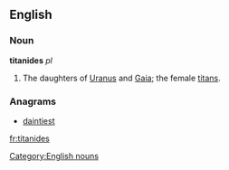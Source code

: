 ==English==

===Noun===
'''titanides'''  ''pl''

# {{Greek god}} The daughters of [[Uranus]] and [[Gaia]]; the female [[titan]]s.

===Anagrams===
* [[daintiest#English|daintiest]]

[[Category:English nouns]]

[[fr:titanides]]
